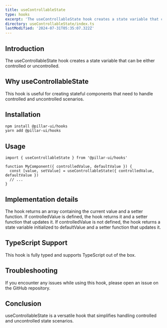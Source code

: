 ```yaml
---
title: useControllableState
type: hooks
excerpt: 'The useControllableState hook creates a state variable that can be either controlled or uncontrolled.'
directory: useControllableState/index.ts
lastModified: '2024-07-31T05:35:07.322Z'
---
```


## Introduction

The useControllableState hook creates a state variable that can be either controlled or uncontrolled.

## Why useControllableState

This hook is useful for creating stateful components that need to handle controlled and uncontrolled scenarios.

## Installation

```bash
npm install @pillar-ui/hooks
yarn add @pillar-ui/hooks
```

## Usage

```tsx showLineNumbers title="Alert.tsx"
import { useControllableState } from '@pillar-ui/hooks'

function MyComponent({ controlledValue, defaultValue }) {
  const [value, setValue] = useControllableState({ controlledValue, defaultValue })
  // ...
}
```

## Implementation details

The hook returns an array containing the current value and a setter function. If controlledValue is defined, the hook returns it and a setter function that updates it. If controlledValue is not defined, the hook returns a state variable initialized to defaultValue and a setter function that updates it.

## TypeScript Support

This hook is fully typed and supports TypeScript out of the box.

## Troubleshooting

If you encounter any issues while using this hook, please open an issue on the GitHub repository.

## Conclusion

useControllableState is a versatile hook that simplifies handling controlled and uncontrolled state scenarios.
